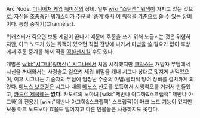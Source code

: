 Arc Node. [[미니어처 게임]] [[워머신]]의 장비. 일부 [[wiki:"스팀잭" 워잭]]이 가지고 있는 것으로, 자신을 조종중인 [[워캐스터]]가 주문을 '중계'해서 이 워잭을 기준으로 쏠 수 있는 장비이다. 통칭 중계기(Channeler). 

워캐스터가 죽으면 보통 게임이 끝나기 때문에 주문을 쓰기 위해 노출되는 것은 위험하지만, 아크 노드가 있는 워잭이 있으면 직접 전방에 나가서 마법을 쓸 필요가 없이 후방에서 주문 중계를 해서 적을 [[떡실신]]시킬 수도 있다. 

개발은 [[wiki:"시그나(워머신)" 시그나]]에서 처음 시작했지만 [[크릭스]]는 개발자 무덤에서 시신을 꺼내와서는 사령술로 일으켜 세워 비밀을 캐내 시그나 상대로 멋지게 써먹었으며, 이후 시그나는 기술자의 무덤에 엄청난 수준의 마법/물리적 방어 장비를 설치하게 되었다. [[메노스 보호령]]은 시그나 내의 [[메노스]] 신도를 꼬득여서 시행착오를 거쳐서 만들었고, [[카도르 제국]]에는 '''없다.''' 카도르의 노마녀 [wiki:"제반나 아그하&스크랩잭" 제반나 아그하]의 전용기 [wiki:"제반나 아그하&스크랩잭" 스크랩잭]이 아크 노드 기능이 있지만 보통 아크 노드보다 효율도 떨어지고 다른 인물들은 사용하지도 못한다.
